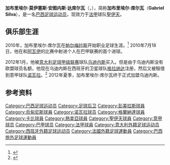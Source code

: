 {{noteTA
|G1=football
|G2=南美球會
|G3=uefa
|G4=意甲
|G5=法甲
|1=zh-cn:加布里埃尔;zh-hk:加比爾;zh-tw:加布里埃爾;
|2=zh-cn:席尔瓦;zh-hk:施華;zh-tw:席爾瓦;
}}

{{Infobox football biography
| name           = 加布里埃尔·席尔瓦<br>Gabriel Silva
| image          = 
| fullname       = Gabriel Moisés Antunes da Silva
| height         = {{height|m=1.79}}<ref>{{Cite web |url=http://www.palmeiras.com.br/futebol/perfil.asp?id=13 |title=存档副本 |accessdate=2014-04-26 |archive-date=2011-09-03 |archive-url=https://web.archive.org/web/20110903040228/http://www.palmeiras.com.br/futebol/perfil.asp?id=13 |dead-url=no }}</ref>
| birth_date     = {{birth date and age|1991|5|13|20}}
| birth_place    = [[巴西|巴西]][[皮拉西卡巴|皮拉西卡巴]]
| currentclub    = [[聖伊天體育會|聖伊天]]
| clubnumber     = 11
| position       = [[后卫_(足球)|后卫]]
| youthyears1    = 2007–2008 | youthclubs1    = [[里奧卡拉羅足球會|里奧卡拉羅]]
| youthyears2    = 2008–2009 | youthclubs2    = → [[帕梅拉斯足球俱樂部|帕尔梅拉斯]] (租借)
| youthyears3    = 2009–2010 | youthclubs3    = [[帕梅拉斯足球俱樂部|帕尔梅拉斯]]
| years1         = 2009–2011 | clubs1         = [[帕梅拉斯足球俱樂部|帕尔梅拉斯]]           | caps1 = 36 | goals1 = 2
| years2         = 2012–2017
| clubs2         = [[乌迪内斯足球俱乐部|乌迪内斯]]
| caps2          = 65
| goals2         = 2
| years3         = 2012      | clubs3         = → [[诺瓦拉足球俱乐部|诺瓦拉]] (租借)        | caps3 =  3 | goals3 = 0
| years4         = 2012      | clubs4         = → [[格拉纳达足球俱乐部|格拉纳达]] (租借)    | caps4 =  0 | goals4 = 0
| years5         = 2015–2016
| clubs5         = → [[卡比1909足球會|卡比]] (租借)
| caps5          = 16
| goals5         = 0
| years6         = 2016
| clubs6         = → [[热那亚板球与足球俱乐部|热那亚]] (租借)
| caps6          = 11
| goals6         = 0
| years7         = 2016–2017   
| clubs7         = → [[格拉纳达足球俱乐部|格拉纳达]] (租借)
| caps7          = 12
| goals7         = 0
| years8         = 2017–
| clubs8         = [[聖伊天體育會|聖伊天]]
| caps8          = 48
| goals8         = 1
| nationalyears1 = 2011
| nationalteam1  = [[巴西20岁以下国家足球队|巴西U-20]] | nationalcaps1  = 9 | nationalgoals1 = 1
| pcupdate       = 
| ntupdate       = 
}}
'''加布里埃尔·莫伊塞斯·安图内斯·达席尔瓦'''（'''{{lang-pt|Gabriel Moisés Antunes da Silva}}'''，{{bd|1991年|5月13日|||catIdx=Gabriel Silva}}），简称'''加布里埃尔·席尔瓦'''（'''Gabriel Silva'''），是一名[[巴西|巴西]][[足球|足球]][[运动员|运动员]]，现效力于[[法国足球甲级联赛|法甲]]球队[[聖伊天體育會|聖伊天]]。

==俱乐部生涯==
2010年，加布里埃尔·席尔瓦在[[帕梅拉斯足球俱樂部|帕尔梅拉斯]]开始职业足球生涯。<ref>{{cite web|publisher=UOL Esporte|title=Palmeiras afasta pressão, vence Monte Azul e assume a liderança|url=http://esporte.uol.com.br/futebol/campeonatos/paulista/ultimas-noticias/2010/01/27/palmeiras-afasta-pressao-vence-monte-azul-e-assume-a-lideranca.jhtm|language=pt|date=27 January 2010|deadurl=yes|archiveurl=https://web.archive.org/web/20100131092900/http://esporte.uol.com.br/futebol/campeonatos/paulista/ultimas-noticias/2010/01/27/palmeiras-afasta-pressao-vence-monte-azul-e-assume-a-lideranca.jhtm|archivedate=2010年1月31日|accessdate=2014年4月26日}}</ref> 2010年7月18日，他在和[[阿瓦伊足球俱乐部|阿瓦伊]]的比赛中射进个人在巴甲联赛的首个进球。

2012年1月，他被[[意大利足球甲级联赛|意大利足球甲级联赛]]球队[[乌迪内斯足球俱乐部|乌迪内斯]]买入。但是由于乌迪内斯没有欧盟球员名额，他现在乌迪内斯在西班牙的卫星球队[[格拉纳达足球俱乐部|格拉纳达]]注册，然后又被租借到意甲球队[[诺瓦拉足球俱乐部|诺瓦拉]]。<ref>{{cite news |work=OkNovara.it |title=Ufficiale: Gabriel Silva al Novara |trans_title=Official: Gabriel Silva at Novara |url=http://www.oknovara.it/news/?p=46794 |language=it |date=27 January 2012 |accessdate=27 January 2012 |deadurl=yes |archiveurl=https://web.archive.org/web/20190717225248/http://www.oknovara.it/news/?p=46794 |archivedate=2019年7月17日 }}</ref> 2012年夏季，加布里埃尔·席尔瓦终于正式加盟乌迪内斯。

==参考资料==
{{reflist}}

{{圣埃蒂安球员名单}}

{{DEFAULTSORT:Gabriel Silva}}
[[Category:巴西足球运动员|Category:巴西足球运动员]]
[[Category:足球后卫|Category:足球后卫]]
[[Category:彭美拉斯球員|Category:彭美拉斯球員]]
[[Category:烏甸尼斯球員|Category:烏甸尼斯球員]]
[[Category:诺瓦拉球员|Category:诺瓦拉球员]]
[[Category:格蘭納達球員|Category:格蘭納達球員]]
[[Category:卡比球員|Category:卡比球員]]
[[Category:熱拿亞球員|Category:熱拿亞球員]]
[[Category:聖伊天球員|Category:聖伊天球員]]
[[Category:意甲球员|Category:意甲球员]]
[[Category:巴甲球员|Category:巴甲球员]]
[[Category:法甲球員|Category:法甲球員]]
[[Category:意大利外籍足球运动员|Category:意大利外籍足球运动员]]
[[Category:西班牙外籍足球运动员|Category:西班牙外籍足球运动员]]
[[Category:法國外籍足球運動員|Category:法國外籍足球運動員]]
[[Category:巴西旅外足球運動員|Category:巴西旅外足球運動員]]